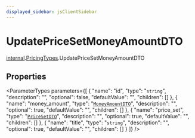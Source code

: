 ```yaml
---
displayed_sidebar: jsClientSidebar
---
```



# UpdatePriceSetMoneyAmountDTO

[internal](../../internal/modules/admin_discounts.internal.internal-1.mdx).[PricingTypes](../../internal-1/modules/admin_discounts.internal.internal-1.PricingTypes.mdx).UpdatePriceSetMoneyAmountDTO

## Properties

<ParameterTypes parameters={[
  {
    "name": "id",
    "type": "`string`",
    "description": "",
    "optional": false,
    "defaultValue": "",
    "children": []
  },
  {
    "name": "money_amount",
    "type": "[`MoneyAmountDTO`](admin_discounts.internal.internal-1.PricingTypes.MoneyAmountDTO.mdx)",
    "description": "",
    "optional": true,
    "defaultValue": "",
    "children": []
  },
  {
    "name": "price_set",
    "type": "[`PriceSetDTO`](admin_discounts.internal.internal-1.PricingTypes.PriceSetDTO.mdx)",
    "description": "",
    "optional": true,
    "defaultValue": "",
    "children": []
  },
  {
    "name": "title",
    "type": "`string`",
    "description": "",
    "optional": true,
    "defaultValue": "",
    "children": []
  }
]} />

